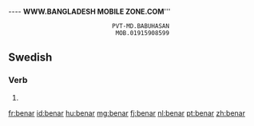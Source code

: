                                       


  

----                     '''WWW.BANGLADESH MOBILE ZONE.COM''''''
                              PVT-MD.BABUHASAN         
                               MOB.01915908599

==Swedish==

===Verb===
{{head|sv|verb form}}

# {{sv-verb-form-pre|bena}}

[[fr:benar]]
[[id:benar]]
[[hu:benar]]
[[mg:benar]]
[[fj:benar]]
[[nl:benar]]
[[pt:benar]]
[[zh:benar]]